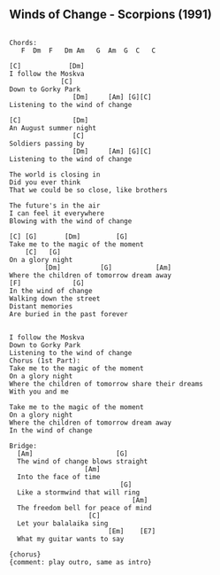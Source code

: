 ## Winds of Change - Scorpions (1991) {#classics-wind-of-change}



```

Chords:
   F  Dm  F   Dm Am   G  Am  G  C   C

[C]            [Dm]
I follow the Moskva
             [C]
Down to Gorky Park
                [Dm]     [Am] [G][C] 
Listening to the wind of change

[C]             [Dm]
An August summer night
                [C]
Soldiers passing by
                [Dm]     [Am] [G][C] 
Listening to the wind of change

The world is closing in
Did you ever think
That we could be so close, like brothers

The future's in the air
I can feel it everywhere
Blowing with the wind of change 

[C] [G]       [Dm]         [G]
Take me to the magic of the moment
    [C]   [G]
On a glory night
         [Dm]          [G]           [Am]
Where the children of tomorrow dream away
[F]             [G]
In the wind of change
Walking down the street
Distant memories
Are buried in the past forever


I follow the Moskva
Down to Gorky Park
Listening to the wind of change
Chorus (1st Part):
Take me to the magic of the moment
On a glory night
Where the children of tomorrow share their dreams
With you and me

Take me to the magic of the moment
On a glory night
Where the children of tomorrow dream away
In the wind of change

Bridge:
  [Am]                     [G]
  The wind of change blows straight
                   [Am]
  Into the face of time
                            [G]
  Like a stormwind that will ring
                               [Am]
  The freedom bell for peace of mind
                    [C]
  Let your balalaika sing
                         [Em]    [E7]
  What my guitar wants to say

{chorus}
{comment: play outro, same as intro}

```
